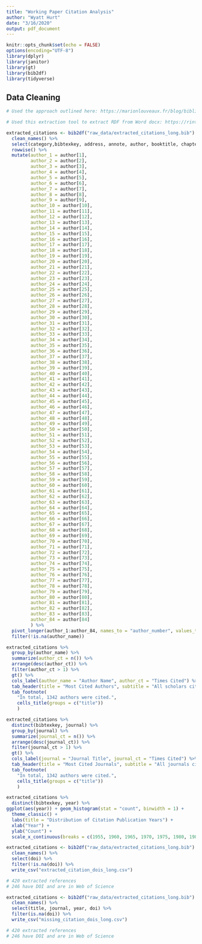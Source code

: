 ```yaml
---
title: "Working Paper Citation Analysis"
author: "Wyatt Hurt"
date: "3/16/2020"
output: pdf_document
---
```


```r
knitr::opts_chunk$set(echo = FALSE)
options(encoding="UTF-8")
library(dplyr)
library(janitor)
library(gt)
library(bib2df)
library(tidyverse)
```

## Data Cleaning
```r

# Used the approach outlined here: https://marionlouveaux.fr/blog/bibliography-analysis/

# Used this extraction tool to extract RDF from Word docx: https://rintze.zelle.me/ref-extractor/ 

extracted_citations <- bib2df("raw_data/extracted_citations_long.bib") %>%
  clean_names() %>%
  select(category,bibtexkey, address, annote, author, booktitle, chapter, crossref, edition, editor, institution, journal, month, number, organization, pages, publisher, series, title, type, volume, year, url, doi, abstract, urldate, keywords, file, issn, isbn, pmid, annote_1, annote_2) %>%
  rowwise() %>%
  mutate(author_1 = author[1],
         author_2 = author[2],
         author_3 = author[3],
         author_4 = author[4],
         author_5 = author[5],
         author_6 = author[6],
         author_7 = author[7],
         author_8 = author[8],
         author_9 = author[9],
         author_10 = author[10],
         author_11 = author[11],
         author_12 = author[12],
         author_13 = author[13],
         author_14 = author[14],
         author_15 = author[15],
         author_16 = author[16],
         author_17 = author[17],
         author_18 = author[18],
         author_19 = author[19],
         author_20 = author[20],
         author_21 = author[21],
         author_22 = author[22],
         author_23 = author[23],
         author_24 = author[24],
         author_25 = author[25],
         author_26 = author[26],
         author_27 = author[27],
         author_28 = author[28],
         author_29 = author[29],
         author_30 = author[30],
         author_31 = author[31],
         author_32 = author[32],
         author_33 = author[33],
         author_34 = author[34],
         author_35 = author[35],
         author_36 = author[36],
         author_37 = author[37],
         author_38 = author[38],
         author_39 = author[39],
         author_40 = author[40],
         author_41 = author[41],
         author_42 = author[42],
         author_43 = author[43],
         author_44 = author[44],
         author_45 = author[45],
         author_46 = author[46],
         author_47 = author[47],
         author_48 = author[48],
         author_49 = author[49],
         author_50 = author[50],
         author_51 = author[51],
         author_52 = author[52],
         author_53 = author[53],
         author_54 = author[54],
         author_55 = author[55],
         author_56 = author[56],
         author_57 = author[57],
         author_58 = author[58],
         author_59 = author[59],
         author_60 = author[60],
         author_61 = author[61],
         author_62 = author[62],
         author_63 = author[63],
         author_64 = author[64],
         author_65 = author[65],
         author_66 = author[66],
         author_67 = author[67],
         author_68 = author[68],
         author_69 = author[69],
         author_70 = author[70],
         author_71 = author[71],
         author_72 = author[72],
         author_73 = author[73],
         author_74 = author[74],
         author_75 = author[75],
         author_76 = author[76],
         author_77 = author[77],
         author_78 = author[78],
         author_79 = author[79],
         author_80 = author[80],
         author_81 = author[81],
         author_82 = author[82],
         author_83 = author[83],
         author_84 = author[84]
         ) %>%
  pivot_longer(author_1:author_84, names_to = "author_number", values_to = "author_name") %>%
  filter(!is.na(author_name))
```

```r
extracted_citations %>%
  group_by(author_name) %>%
  summarize(author_ct = n()) %>%
  arrange(desc(author_ct)) %>%
  filter(author_ct > 1) %>%
  gt() %>%
  cols_label(author_name = "Author Name", author_ct = "Times Cited") %>%
  tab_header(title = "Most Cited Authors", subtitle = "All scholars cited more than 1 time are listed") %>%
  tab_footnote(
    "In total, 1342 authors were cited.", 
    cells_title(groups = c("title"))
    )
```

```r
extracted_citations %>%
  distinct(bibtexkey, journal) %>%
  group_by(journal) %>%
  summarize(journal_ct = n()) %>%
  arrange(desc(journal_ct)) %>%
  filter(journal_ct > 1) %>%
  gt() %>%
  cols_label(journal = "Journal Title", journal_ct = "Times Cited") %>%
  tab_header(title = "Most Cited Journals", subtitle = "All journals cited more than 1 time are listed") %>%
  tab_footnote(
    "In total, 1342 authors were cited.", 
    cells_title(groups = c("title"))
    )
```

```r
extracted_citations %>%
  distinct(bibtexkey, year) %>%
ggplot(aes(year)) + geom_histogram(stat = "count", binwidth = 1) + 
  theme_classic() + 
  labs(title = "Distribution of Citation Publication Years") + 
  xlab("Year") + 
  ylab("Count") + 
  scale_x_continuous(breaks = c(1955, 1960, 1965, 1970, 1975, 1980, 1985, 1990, 1995, 2000, 2005, 2010, 2015, 2020))
```

```r
extracted_citations <- bib2df("raw_data/extracted_citations_long.bib") %>%
  clean_names() %>%
  select(doi) %>%
  filter(!is.na(doi)) %>%
  write_csv("extracted_citation_dois_long.csv")

# 420 extracted references
# 246 have DOI and are in Web of Science
```

```r
extracted_citations <- bib2df("raw_data/extracted_citations_long.bib") %>%
  clean_names() %>%
  select(title, journal, year, doi) %>%
  filter(is.na(doi)) %>%
  write_csv("missing_citation_dois_long.csv")

# 420 extracted references
# 246 have DOI and are in Web of Science
```
